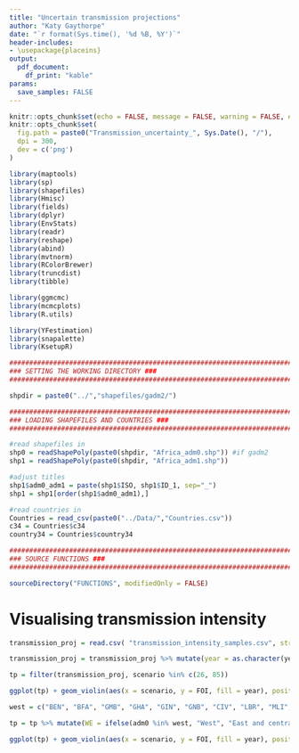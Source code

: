 ```yaml
---
title: "Uncertain transmission projections"
author: "Katy Gaythorpe"
date: "`r format(Sys.time(), '%d %B, %Y')`"
header-includes: 
- \usepackage{placeins}
output: 
  pdf_document:
    df_print: "kable"
params:
  save_samples: FALSE
---
```


```r
knitr::opts_chunk$set(echo = FALSE, message = FALSE, warning = FALSE, error = FALSE)
knitr::opts_chunk$set(
  fig.path = paste0("Transmission_uncertainty_", Sys.Date(), "/"),
  dpi = 300,
  dev = c('png')
)
```

```r

library(maptools)
library(sp) 
library(shapefiles)
library(Hmisc)
library(fields)
library(dplyr)
library(EnvStats)
library(readr)
library(reshape)
library(abind)
library(mvtnorm)
library(RColorBrewer)
library(truncdist)
library(tibble)

library(ggmcmc)
library(mcmcplots)
library(R.utils)

library(YFestimation)
library(snapalette)
library(KsetupR)

#########################################################################################################
### SETTING THE WORKING DIRECTORY ###
#########################################################################################################

shpdir = paste0("../","shapefiles/gadm2/")

#########################################################################################################
### LOADING SHAPEFILES AND COUNTRIES ###
#########################################################################################################

#read shapefiles in
shp0 = readShapePoly(paste0(shpdir, "Africa_adm0.shp")) #if gadm2
shp1 = readShapePoly(paste0(shpdir, "Africa_adm1.shp"))

#adjust titles
shp1$adm0_adm1 = paste(shp1$ISO, shp1$ID_1, sep="_")
shp1 = shp1[order(shp1$adm0_adm1),]

#read countries in
Countries = read_csv(paste0("../Data/","Countries.csv"))
c34 = Countries$c34
country34 = Countries$country34

#########################################################################################################
### SOURCE FUNCTIONS ###
#########################################################################################################

sourceDirectory("FUNCTIONS", modifiedOnly = FALSE)

```

# Visualising transmission intensity

```r

transmission_proj = read.csv( "transmission_intensity_samples.csv", stringsAsFactors = FALSE)

transmission_proj = transmission_proj %>% mutate(year = as.character(year), scenario = as.character(scenario))

tp = filter(transmission_proj, scenario %in% c(26, 85))

```

```r
ggplot(tp) + geom_violin(aes(x = scenario, y = FOI, fill = year), position="dodge") + facet_wrap(adm0~., scales = "free_y")

```

```r

west = c("BEN", "BFA", "GMB", "GHA", "GIN", "GNB", "CIV", "LBR", "MLI", "MRT", "NER", "NGA", "SEN", "SLE", "TGO")

tp = tp %>% mutate(WE = ifelse(adm0 %in% west, "West", "East and central"))

ggplot(tp) + geom_violin(aes(x = scenario, y = FOI, fill = year), position="dodge") + facet_wrap(WE~.)

```